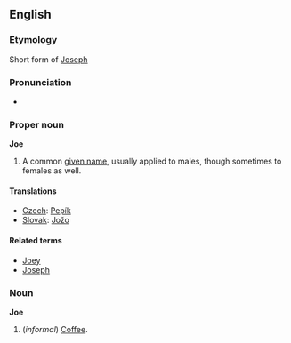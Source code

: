 ==English==
{{wikipedia}}
===Etymology===
Short form of [[Joseph]]

===Pronunciation===
*{{AHD|/jō/}}

===Proper noun===
'''Joe'''
#A common [[given name]], usually applied to males, though sometimes to females as well.

====Translations====
*[[Czech]]: [[Pepík]]
*[[Slovak]]: [[Jožo]]

====Related terms====
*[[Joey]]
*[[Joseph]]

===Noun===
'''Joe'''
#(''informal'') [[Coffee]].